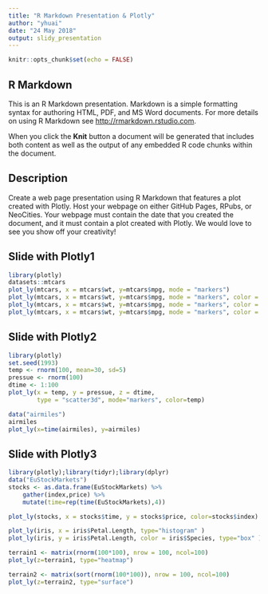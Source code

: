 ---
title: "R Markdown Presentation & Plotly"
author: "yhuai"
date: "24 May 2018"
output: slidy_presentation
---

```{r setup, include=FALSE}
knitr::opts_chunk$set(echo = FALSE)
```

## R Markdown

This is an R Markdown presentation. Markdown is a simple formatting syntax for authoring HTML, PDF, and MS Word documents. For more details on using R Markdown see <http://rmarkdown.rstudio.com>.

When you click the **Knit** button a document will be generated that includes both content as well as the output of any embedded R code chunks within the document.

## Description

Create a web page presentation using R Markdown that features a plot created with Plotly. Host your webpage on either GitHub Pages, RPubs, or NeoCities. Your webpage must contain the date that you created the document, and it must contain a plot created with Plotly. We would love to see you show off your creativity!

## Slide with Plotly1

```{r, echo=TRUE, comment=NA, cache=FALSE, message=FALSE, warning=FALSE}
library(plotly)
datasets::mtcars
plot_ly(mtcars, x = mtcars$wt, y=mtcars$mpg, mode = "markers")
plot_ly(mtcars, x = mtcars$wt, y=mtcars$mpg, mode = "markers", color = as.factor(mtcars$cyl))
plot_ly(mtcars, x = mtcars$wt, y=mtcars$mpg, mode = "markers", color = mtcars$disp)
plot_ly(mtcars, x = mtcars$wt, y=mtcars$mpg, mode = "markers", color = as.factor(mtcars$cyl),size=mtcars$hp)

```

## Slide with Plotly2

```{r, echo=TRUE, comment=NA, cache=FALSE, message=FALSE, warning=FALSE}
library(plotly)
set.seed(1993)
temp <- rnorm(100, mean=30, sd=5)
pressue <- rnorm(100)
dtime <- 1:100
plot_ly(x = temp, y = pressue, z = dtime,
        type = "scatter3d", mode="markers", color=temp)

data("airmiles")
airmiles
plot_ly(x=time(airmiles), y=airmiles)

```

## Slide with Plotly3

```{r, echo=TRUE, comment=NA, cache=FALSE, message=FALSE, warning=FALSE}
library(plotly);library(tidyr);library(dplyr)
data("EuStockMarkets")
stocks <- as.data.frame(EuStockMarkets) %>%
    gather(index,price) %>%
    mutate(time=rep(time(EuStockMarkets),4))

plot_ly(stocks, x = stocks$time, y = stocks$price, color=stocks$index)

plot_ly(iris, x = iris$Petal.Length, type="histogram" )
plot_ly(iris, y = iris$Petal.Length, color = iris$Species, type="box" )

terrain1 <- matrix(rnorm(100*100), nrow = 100, ncol=100)
plot_ly(z=terrain1, type="heatmap")

terrain2 <- matrix(sort(rnorm(100*100)), nrow = 100, ncol=100)
plot_ly(z=terrain2, type="surface")
```
